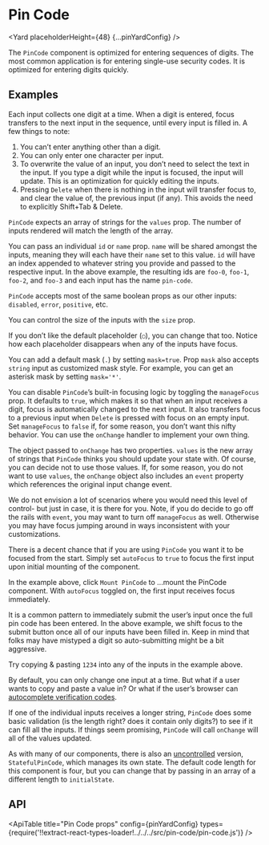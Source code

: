 <!--
Copyright (c) 2018-2020 Uber Technologies, Inc.

This source code is licensed under the MIT license found in the
LICENSE file in the root directory of this source tree.
-->






# Pin Code

<Yard placeholderHeight={48} {...pinYardConfig} />

The `PinCode` component is optimized for entering sequences of digits.
The most common application is for entering single-use security codes.
It is optimized for entering digits quickly.

## Examples

<Example title="Basic usage" path="pin-code/basic.js">
  <PinCodeBasic />
</Example>

Each input collects one digit at a time.
When a digit is entered, focus transfers to the next input in the sequence, until every input is filled in.
A few things to note:

1. You canʼt enter anything other than a digit.
2. You can only enter one character per input.
3. To overwrite the value of an input, you donʼt need to select the text in the input. If you type a digit while the input is focused, the input will update. This is an optimization for quickly editing the inputs.
4. Pressing `Delete` when there is nothing in the input will transfer focus to, and clear the value of, the previous input (if any). This avoids the need to explicitly Shift+Tab & Delete.

<Example title="Code length" path="pin-code/length.js">
  <PinCodeLength />
</Example>

`PinCode` expects an array of strings for the `values` prop.
The number of inputs rendered will match the length of the array.

<Example title="Passing id and name" path="pin-code/id-and-name.js">
  <PinCodeIdAndName />
</Example>

You can pass an individual `id` or `name` prop.
`name` will be shared amongst the inputs, meaning they will each have their `name` set to this value.
`id` will have an index appended to whatever string you provide and passed to the respective input.
In the above example, the resulting ids are `foo-0`, `foo-1`, `foo-2`, and `foo-3` and each input has the name `pin-code`.

<Example title="States" path="pin-code/states.js">
  <PinCodeStates />
</Example>

`PinCode` accepts most of the same boolean props as our other inputs: `disabled`, `error`, `positive`, etc.

<Example title="Sizes" path="pin-code/size.js">
  <PinCodeSizes />
</Example>

You can control the size of the inputs with the `size` prop.

<Example title="Changing the placeholder" path="pin-code/placeholder.js">
  <PinCodePlaceholder />
</Example>

If you donʼt like the default placeholder (`○`), you can change that too.
Notice how each placeholder disappears when any of the inputs have focus.

<Example title="Adding mask" path="pin-code/mask.js">
  <PinCodeMask />
</Example>

You can add a default mask (`.`) by setting `mask=true`.
Prop `mask` also accepts `string` input as customized mask style. For example, you can get an asterisk mask by setting `mask='*'`.

<Example title="Disable focus management" path="pin-code/no-tab.js">
  <PinCodeNoTab />
</Example>

You can disable `PinCode`ʼs built-in focusing logic by toggling the `manageFocus` prop.
It defaults to `true`, which makes it so that when an input receives a digit, focus is automatically changed to the next input.
It also transfers focus to a previous input when `Delete` is pressed with focus on an empty input.
Set `manageFocus` to `false` if, for some reason, you donʼt want this nifty behavior.
You can use the `onChange` handler to implement your own thing.

<Example title="The main Event" path="pin-code/event.js">
  <PinCodeEvent />
</Example>

The object passed to `onChange` has two properties.
`values` is the new array of strings that `PinCode` thinks you should update your state with.
Of course, you can decide not to use those values.
If, for some reason, you do not want to use `values`, the `onChange` object also includes an `event` property which references the original input change event.

We do not envision a lot of scenarios where you would need this level of control- but just in case, it is there for you.
Note, if you do decide to go off the rails with `event`, you may want to turn off `manageFocus` as well.
Otherwise you may have focus jumping around in ways inconsistent with your customizations.

<Example title="Autofocus" path="pin-code/autofocus.js">
  <PinCodeAutofocus />
</Example>

There is a decent chance that if you are using `PinCode` you want it to be focused from the start.
Simply set `autoFocus` to `true` to focus the first input upon initial mounting of the component.

In the example above, click `Mount PinCode` to ...mount the PinCode component.
With `autoFocus` toggled on, the first input receives focus immediately.

<Example title="Once things are filled in" path="pin-code/completion.js">
  <PinCodeCompletion />
</Example>

It is a common pattern to immediately submit the userʼs input once the full pin code has been entered.
In the above example, we shift focus to the submit button once all of our inputs have been filled in.
Keep in mind that folks may have mistyped a digit so auto-submitting might be a bit aggressive.

<Example title="Autocomplete and Copy + Paste" path="pin-code/basic.js">
  <PinCodeBasic />
</Example>

Try copying & pasting `1234` into any of the inputs in the example above.

By default, you can only change one input at a time.
But what if a user wants to copy and paste a value in?
Or what if the userʼs browser can [autocomplete verification codes](https://developer.apple.com/documentation/security/password_autofill/enabling_password_autofill_on_an_html_input_element#3001194).

If one of the individual inputs receives a longer string, `PinCode` does some basic validation (is the length right? does it contain only digits?) to see if it can fill all the inputs.
If things seem promising, `PinCode` will call `onChange` will all of the values updated.

<Example title="Stateful (uncontrolled) usage" path="pin-code/stateful.js">
  <PinCodeStateful />
</Example>

As with many of our components, there is also an [uncontrolled](https://reactjs.org/docs/uncontrolled-components.html) version, `StatefulPinCode`, which manages its own state. The default code length for this component is four, but you can change that by passing in an array of a different length to `initialState`.

## API

<ApiTable
  title="Pin Code props"
  config={pinYardConfig}
  types={require('!!extract-react-types-loader!../../../src/pin-code/pin-code.js')}
/>

<Exports
  component={PinCodeExports}
  title="Pin Code exports"
  path="baseui/pin-code"
/>
